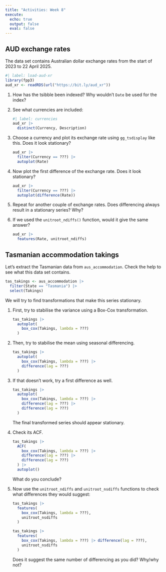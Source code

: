 ```yaml
---
title: "Activities: Week 8"
execute:
  echo: true
  output: false
  eval: false
---
```



## AUD exchange rates

The data set contains Australian dollar exchange rates from the start of 2023 to 22 April 2025.

```r
#| label: load-aud-xr
library(fpp3)
aud_xr <- readRDS(url("https://bit.ly/aud_xr"))
```

1. How has the tsibble been indexed? Why wouldn't `Date` be used for the index?

2. See what currencies are included:

   ```r
   #| label: currencies
   aud_xr |>
     distinct(Currency, Description)
   ```

3. Choose a currency and plot its exchange rate using `gg_tsdisplay` like this. Does it look stationary?

   ```r
   aud_xr |>
     filter(Currency == ???) |>
     autoplot(Rate)
   ```

4. Now plot the first difference of the exchange rate. Does it look stationary?

   ```r
   aud_xr |>
     filter(Currency == ???) |>
     autoplot(difference(Rate))
   ```

5. Repeat for another couple of exchange rates. Does differencing always result in a stationary series? Why?

6. If we used the `unitroot_ndiffs()` function, would it give the same answer?

   ```r
   aud_xr |>
     features(Rate, unitroot_ndiffs)
   ```

## Tasmanian accommodation takings

Let's extract the Tasmanian data from `aus_accommodation`. Check the help to see what this data set contains.

```r
tas_takings <- aus_accommodation |>
  filter(State == "Tasmania") |>
  select(Takings)
```

We will try to find transformations that make this series stationary.

1. First, try to stabilise the variance using a Box-Cox transformation.

   ```r
   tas_takings |>
     autoplot(
       box_cox(Takings, lambda = ???)
     )
   ```

2. Then, try to stabilise the mean using seasonal differencing.

   ```r
   tas_takings |>
     autoplot(
       box_cox(Takings, lambda = ???) |>
       difference(lag = ???)
     )
   ```

3. If that doesn't work, try a first difference as well.

   ```r
   tas_takings |>
     autoplot(
       box_cox(Takings, lambda = ???) |>
       difference(lag = ???) |>
       difference(lag = ???)
     )
   ```

   The final transformed series should appear stationary.

4. Check its ACF.

   ```r
   tas_takings |>
     ACF(
       box_cox(Takings, lambda = ???) |>
       difference(lag = ???) |>
       difference(lag = ???)
     ) |>
     autoplot()
   ```

   What do you conclude?

5. Now use the `unitroot_ndiffs` and `unitroot_nsdiffs` functions to check what differences they would suggest:

   ```r
   tas_takings |>
     features(
       box_cox(Takings, lambda = ???),
       unitroot_nsdiffs
     )
   ```

   ```r
   tas_takings |>
     features(
       box_cox(Takings, lambda = ???) |> difference(lag = ???),
       unitroot_nsdiffs
     )
   ```

   Does it suggest the same number of differencing as you did? Why/why not?
